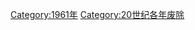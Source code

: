 {{discat|196|1|1959|1970}}
{{Commonscat|1961 disestablishments}}

[[Category:1961年|Category:1961年]]
[[Category:20世纪各年废除|Category:20世纪各年废除]]